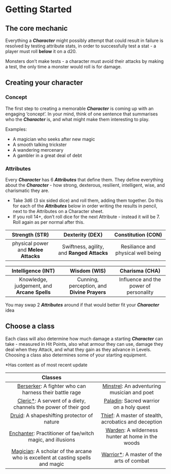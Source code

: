 # Getting Started

## The core mechanic

Everything a ***Character*** might possibly attempt that could result in failure is resolved by testing attribute stats, in order to successfully test a stat - a player must roll **below** it on a d20.

Monsters don’t make tests - a character must avoid their attacks by making a test, the only time a monster would roll is for damage.

## Creating your character
### Concept
The first step to creating a memorable ***Character*** is coming up with an engaging ‘concept’. In your mind, think of one sentence that summarises who the ***Character*** is, and what might make them interesting to play.

Examples:
- A magician who seeks after new magic
- A smooth talking trickster
- A wandering mercenary
- A gambler in a great deal of debt

### Attributes
Every ***Character*** has 6 ***Attributes*** that define them. They define everything about the ***Character*** - how strong, dexterous, resilient, intelligent, wise, and charismatic they are. 
- Take 3d6 (3 six sided dice) and roll them, adding them together. Do this for each of the ***Attributes*** below in order writing the results in pencil, next to the Attributes on a Character sheet.
-  If you roll 14+, don’t roll dice for the next Attribute - instead it will be 7. Roll again as per normal after this.
  
|            Strength (STR)            |              Dexterity (DEX)               |         Constitution (CON)         |
| :----------------------------------: | :----------------------------------------: | :--------------------------------: |
| physical power and **Melee Attacks** | Swiftness, agility, and **Ranged Attacks** | Resiliance and physical well being |

|             Intelligence (INT)              |                Wisdom (WIS)                 |             Charisma (CHA)             |
| :-----------------------------------------: | :-----------------------------------------: | :------------------------------------: |
| Knowledge, judgement, and **Arcane Spells** | Cunning, perception, and **Divine Prayers** | Influence and the power of personality |

You may swap 2 ***Attributes*** around if that would better fit your ***Character*** idea

## Choose a class
Each class will also determine how much damage a starting ***Character*** can take - measured in Hit Points, also what armour they can use, damage they deal when they Attack, and what they gain as they advance in Levels. Choosing a class also determines some of your starting equipment.

*Has content as of most recent update

|                                               Classes                                                |                                                                        |
| :--------------------------------------------------------------------------------------------------: | :--------------------------------------------------------------------: |
|             [Berserker](/classes/berserker): A fighter who can harness their battle rage             |    [Minstrel](/classes/minstrel): An adventuring musician and poet     |
|          [Cleric*](/classes/cleric): A servent of a diety, channels the power of their god           |      [Paladin](/classes/paladin): Sacred warrior on a holy quest       |
|                     [Druid](/classes/druid): A shapeshifting protector of nature                     | [Thief](/classes/thief): A master of stealth, acrobatics and deception |
|           [Enchanter](/classes/enchanter):  Practitioner of fae/witch magic, and illusions           |  [Warden](/classes/warden): A wilderness hunter at home in the woods   |
| [Magician](/classes/magician):  A scholar of the arcane who is excellent at casting spells and magic |      [Warrior*](/classes/warrior): A master of the arts of combat       |


